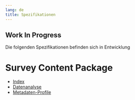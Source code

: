 ```yaml
---
lang: de
title: Spezifikationen
---
```


::: {.callout-caution}
## Work In Progress

Die folgenden Spezifikationen befinden sich in Entwicklung
:::

# Survey Content Package

* [Index](https://iqb-specifications.github.io/scp-index)
* [Datenanalyse](https://iqb-specifications.github.io/scp-analysis)
* [Metadaten-Profile](https://iqb-vocabs.github.io/p44/)